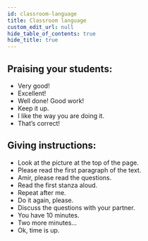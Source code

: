 ```yaml
---
id: classroom-language
title: Classroom language
custom_edit_url: null
hide_table_of_contents: true
hide_title: true
---
```



## Praising your students: <AudioButton url="/media/Praising your students.03d3a62b.mp3" />

- Very good!
- Excellent!
- Well done! Good work!
- Keep it up.
- I like the way you are doing it.
- That’s correct!

## Giving instructions: <AudioButton url="/media/Giving instructions.479ef512.mp3" />

- Look at the picture at the top of the page.
- Please read the first paragraph of the text.
- Amir, please read the questions.
- Read the first stanza aloud.
- Repeat after me.
- Do it again, please.
- Discuss the questions with your partner.
- You have 10 minutes.
- Two more minutes...
- Ok, time is up.

